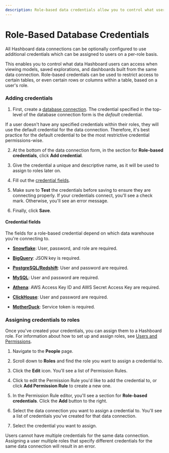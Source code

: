 ```yaml
---
description: Role-based data credentials allow you to control what users can access from the same data connection.
---
```



# Role-Based Database Credentials

All Hashboard data connections can be optionally configured to use additional credentials which can be assigned to users on a per-role basis. 

This enables you to control what data Hashboard users can access when viewing models, saved explorations, and dashboards built from the same data connection.
Role-based credentials can be used to restrict access to certain tables, or even certain rows or columns within a table, based on a user's role.

### Adding credentials

1. First, create a [database connection](/docs/database-connections). The credential specified in the top-level of the database connection form is the *default* credential. 

<Callout>
    If a user doesn't have any specified credentials within their roles, they will use the default credential for the data connection.
    Therefore, it's best practice for the default credential to be the most restrictive credential permissions-wise.
</Callout>

2. At the bottom of the data connection form, in the section for **Role-based credentials**, click **Add credential**.

3. Give the credential a unique and descriptive name, as it will be used to assign to roles later on.

4. Fill out the [credential fields](/docs/database-connections/role-based-credentials#credential-fields).

5. Make sure to **Test** the credentials before saving to ensure they are connecting properly. If your credentials connect, you'll see a check mark. Otherwise, you'll see an error message.

6. Finally, click **Save**.

#### Credential fields

The fields for a role-based credential depend on which data warehouse you're connecting to. 

* [**Snowflake**](/docs/database-connections/snowflake): User, password, and role are required.

* [**BigQuery**](/docs/database-connections/bigquery): JSON key is required.

* [**PostgreSQL/Redshift**](/docs/database-connections/postgresql): User and password are required.

* [**MySQL**](/docs/database-connections/mysql): User and password are required.

* [**Athena**](/docs/database-connections/athena): AWS Access Key ID and AWS Secret Access Key are required.

* [**ClickHouse**](/docs/database-connections/clickhouse): User and password are required.

* [**MotherDuck**](/docs/database-connections/motherduck): Service token is required.

### Assigning credentials to roles

Once you've created your credentials, you can assign them to a Hashboard role. For information about how to set up and assign roles, see [Users and Permissions](/docs/project-management/users-and-permissions).

1. Navigate to the **People** page. 

2. Scroll down to **Roles** and find the role you want to assign a credential to.

3. Click the **Edit** icon. You'll see a list of Permission Rules. 

4. Click to edit the Permission Rule you'd like to add the credential to, or click **Add Permission Rule** to create a new one.

5. In the Permission Rule editor, you'll see a section for **Role-based credentials**. Click the **Add** button to the right.

6. Select the data connection you want to assign a credential to. You'll see a list of credentials you've created for that data connection. 

7. Select the credential you want to assign.

<Callout type="warning">
    Users cannot have multiple credentials for the same data connection. 
    Assigning a user multiple roles that specify different credentials for the same data connection will result in an error.
</Callout>
